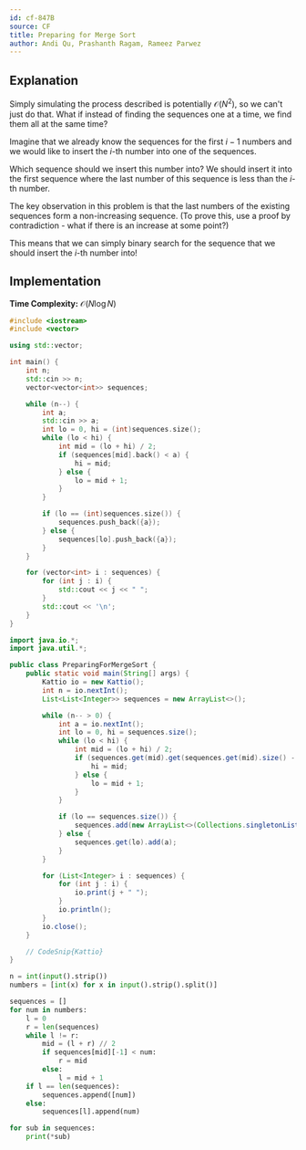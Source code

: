 ```yaml
---
id: cf-847B
source: CF
title: Preparing for Merge Sort
author: Andi Qu, Prashanth Ragam, Rameez Parwez
---
```


## Explanation

Simply simulating the process described is potentially $\mathcal{O}(N^2)$, so we
can't just do that. What if instead of finding the sequences one at a time, we
find them all at the same time?

Imagine that we already know the sequences for the first $i - 1$ numbers and we
would like to insert the $i$-th number into one of the sequences.

Which sequence should we insert this number into? We should insert it into the
first sequence where the last number of this sequence is less than the $i$-th
number.

The key observation in this problem is that the last numbers of the existing
sequences form a non-increasing sequence. (To prove this, use a proof by
contradiction - what if there is an increase at some point?)

This means that we can simply binary search for the sequence that we should
insert the $i$-th number into!

## Implementation

**Time Complexity:** $\mathcal{O}(N \log N)$

<LanguageSection>
<CPPSection>

```cpp
#include <iostream>
#include <vector>

using std::vector;

int main() {
	int n;
	std::cin >> n;
	vector<vector<int>> sequences;

	while (n--) {
		int a;
		std::cin >> a;
		int lo = 0, hi = (int)sequences.size();
		while (lo < hi) {
			int mid = (lo + hi) / 2;
			if (sequences[mid].back() < a) {
				hi = mid;
			} else {
				lo = mid + 1;
			}
		}

		if (lo == (int)sequences.size()) {
			sequences.push_back({a});
		} else {
			sequences[lo].push_back({a});
		}
	}

	for (vector<int> i : sequences) {
		for (int j : i) {
			std::cout << j << " ";
		}
		std::cout << '\n';
	}
}
```

</CPPSection>
<JavaSection>

```java
import java.io.*;
import java.util.*;

public class PreparingForMergeSort {
    public static void main(String[] args) {
        Kattio io = new Kattio();
        int n = io.nextInt();
        List<List<Integer>> sequences = new ArrayList<>();

        while (n-- > 0) {
            int a = io.nextInt();
            int lo = 0, hi = sequences.size();
            while (lo < hi) {
                int mid = (lo + hi) / 2;
                if (sequences.get(mid).get(sequences.get(mid).size() - 1) < a) {
                    hi = mid;
                } else {
                    lo = mid + 1;
                }
            }

            if (lo == sequences.size()) {
                sequences.add(new ArrayList<>(Collections.singletonList(a)));
            } else {
                sequences.get(lo).add(a);
            }
        }

        for (List<Integer> i : sequences) {
            for (int j : i) {
                io.print(j + " ");
            }
            io.println();
        }
        io.close();
    }

    // CodeSnip{Kattio}
}
```

</JavaSection>
<PySection>

```py
n = int(input().strip())
numbers = [int(x) for x in input().strip().split()]

sequences = []
for num in numbers:
	l = 0
	r = len(sequences)
	while l != r:
		mid = (l + r) // 2
		if sequences[mid][-1] < num:
			r = mid
		else:
			l = mid + 1
	if l == len(sequences):
		sequences.append([num])
	else:
		sequences[l].append(num)

for sub in sequences:
	print(*sub)
```

</PySection>
</LanguageSection>
